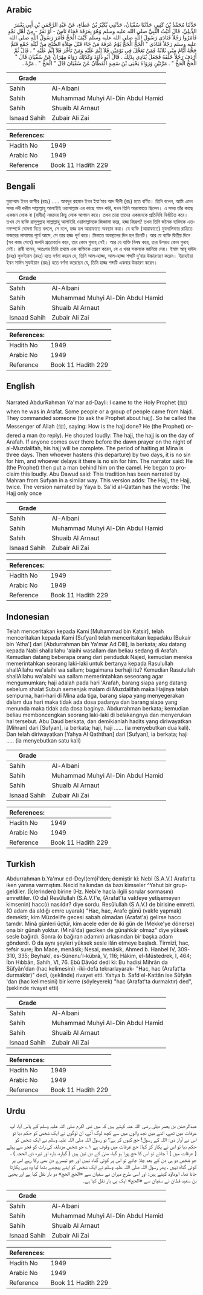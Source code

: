 ## Arabic


<div dir="rtl" lang="ar" style={{fontSize:'larger',backgroundColor:'#f8f9fa',padding:20}}>
حَدَّثَنَا مُحَمَّدُ بْنُ كَثِيرٍ، حَدَّثَنَا سُفْيَانُ، حَدَّثَنِي بُكَيْرُ بْنُ عَطَاءٍ، عَنْ عَبْدِ الرَّحْمَنِ بْنِ أَبِي يَعْمَرَ الدِّيلِيِّ، قَالَ أَتَيْتُ النَّبِيَّ صلى الله عليه وسلم وَهُوَ بِعَرَفَةَ فَجَاءَ نَاسٌ - أَوْ نَفَرٌ - مِنْ أَهْلِ نَجْدٍ فَأَمَرُوا رَجُلاً فَنَادَى رَسُولَ اللَّهِ صلى الله عليه وسلم كَيْفَ الْحَجُّ فَأَمَرَ رَسُولُ اللَّهِ صلى الله عليه وسلم رَجُلاً فَنَادَى ‏"‏ الْحَجُّ الْحَجُّ يَوْمُ عَرَفَةَ مَنْ جَاءَ قَبْلَ صَلاَةِ الصُّبْحِ مِنْ لَيْلَةِ جَمْعٍ فَتَمَّ حَجُّهُ أَيَّامُ مِنًى ثَلاَثَةٌ فَمَنْ تَعَجَّلَ فِي يَوْمَيْنِ فَلاَ إِثْمَ عَلَيْهِ وَمَنْ تَأَخَّرَ فَلاَ إِثْمَ عَلَيْهِ ‏"‏ ‏.‏ قَالَ ثُمَّ أَرْدَفَ رَجُلاً خَلْفَهُ فَجَعَلَ يُنَادِي بِذَلِكَ ‏.‏ قَالَ أَبُو دَاوُدَ وَكَذَلِكَ رَوَاهُ مِهْرَانُ عَنْ سُفْيَانَ قَالَ ‏"‏ الْحَجُّ الْحَجُّ ‏"‏ ‏.‏ مَرَّتَيْنِ وَرَوَاهُ يَحْيَى بْنُ سَعِيدٍ الْقَطَّانُ عَنْ سُفْيَانَ قَالَ ‏"‏ الْحَجُّ ‏"‏ ‏.‏ مَرَّةً ‏.‏
</div>
<div style={{backgroundColor:'#f8f9fa',padding:20, marginBottom: 10}}><table> <thead> <tr> <th>Grade</th> <th></th> </tr> </thead> <tbody> <tr><td>Sahih</td><td>Al-Albani</td></tr><tr><td>Sahih</td><td>Muhammad Muhyi Al-Din Abdul Hamid</td></tr><tr><td>Sahih</td><td>Shuaib Al Arnaut</td></tr><tr><td>Isnaad Sahih</td><td>Zubair Ali Zai</td></tr></tbody></table><table> <thead> <tr> <th>References:</th> <th></th> </tr> </thead> <tbody><tr><td>Hadith No</td><td>1949</td></tr><tr><td>Arabic No</td><td>1949</td></tr><tr><td>Reference</td><td>Book 11 Hadith 229</td></tr></tbody></table></div>

## Bengali


<div dir="ltr" lang="bn" style={{fontSize:'larger',backgroundColor:'#f8f9fa',padding:20}}>
মুহাম্মাদ ইবন কাসীর (রহঃ) ..... আবদুর রহমান ইবন ইয়া‘মার আদ দীলী (রাঃ) হতে বর্ণিত। তিনি বলেন, আমি এমন সময় নবী করীম সাল্লাল্লাহু আলাইহি ওয়াসাল্লাম এর কাছে গমন করি, যখন তিনি আরাফাতে ছিলেন। এ সময় তাঁর কাছে একজন লোক বা (রাবীর) নজদের কিছু লোক আগমন করে। তখন তারা তাদের একজনকে প্রতিনিধি নির্বাচিত করে। তখন সে ব্যক্তি রাসূলুল্লাহ সাল্লাল্লাহু আলাইহি ওয়াসাল্লামকে জিজ্ঞাসা করে, হজ্জ কিরূপ? তখন তিনি জনৈক ব্যক্তিকে এতদসম্পর্কে ঘোষণা দিতে বললে, সে বলে, হজ্জ হল আরাফাতে অবস্থান করা। যে ব্যক্তি (আরাফাতে) মুযদালিফার রাত্রিতে ফজরের নামাযের পূর্বে আসে, সে তার হজ্জ পূর্ণ করে। মিনাতে অবস্থানের দিন হল তিনটি। আর যে ব্যক্তি দ্বিতীয় দিনে (সব কাজ শেষে) জলদি প্রত্যাবর্তন করে, তার কোন গুনাহ্ নেই। আর যে ব্যক্তি বিলম্ব করে, তার উপরও কোন গুনাহ্ নেই। রাবী বলেন, অতঃপর তিনি প্রথমে এক ব্যক্তিকে প্রেরণ করেন, যে এ খবর সকলকে জানিয়ে দেয়। ইমাম আবূ দাঊদ (রহঃ) সুফইয়ান (রহঃ) হতে বর্ণনা করেন যে, তিনি আল-হাজ্জ, আল-হাজ্জ শব্দটি দু‘বার উচ্চারণরণ করেন। ইয়াহইয়া ইবন সাঈদ সুফইয়ান (রহঃ) হতে বর্ণনা করেছেন যে, তিনি হাজ্জ শব্দটি একবার উচ্চারণ করেন।
</div>
<div style={{backgroundColor:'#f8f9fa',padding:20, marginBottom: 10}}><table> <thead> <tr> <th>Grade</th> <th></th> </tr> </thead> <tbody> <tr><td>Sahih</td><td>Al-Albani</td></tr><tr><td>Sahih</td><td>Muhammad Muhyi Al-Din Abdul Hamid</td></tr><tr><td>Sahih</td><td>Shuaib Al Arnaut</td></tr><tr><td>Isnaad Sahih</td><td>Zubair Ali Zai</td></tr></tbody></table><table> <thead> <tr> <th>References:</th> <th></th> </tr> </thead> <tbody><tr><td>Hadith No</td><td>1949</td></tr><tr><td>Arabic No</td><td>1949</td></tr><tr><td>Reference</td><td>Book 11 Hadith 229</td></tr></tbody></table></div>

## English


<div dir="ltr" lang="en" style={{fontSize:'larger',backgroundColor:'#f8f9fa',padding:20}}>
Narrated AbdurRahman Ya'mar ad-Dayli: I came to the Holy Prophet (ﷺ) when he was in Arafat. Some people or a group of people came from Najd. They commanded someone (to ask the Prophet about hajj). So he called the Messenger of Allah (ﷺ), saying: How is the hajj done? He (the Prophet) ordered a man (to reply). He shouted loudly: The hajj, the hajj is on the day of Arafah. If anyone comes over there before the dawn prayer on the night of al-Muzdalifah, his hajj will be complete. The period of halting at Mina is three days. Then whoever hastens (his departure) by two days, it is no sin for him, and whoever delays it there is no sin for him. The narrator said: He (the Prophet) then put a man behind him on the camel. He began to proclaim this loudly. Abu Dawud said: This tradition has been narrated by Mahran from Sufyan in a similar way. This version adds: The Hajj, the Hajj, twice. The version narrated by Yaya b. Sa'id al-Qattan has the words: The Hajj only once
</div>
<div style={{backgroundColor:'#f8f9fa',padding:20, marginBottom: 10}}><table> <thead> <tr> <th>Grade</th> <th></th> </tr> </thead> <tbody> <tr><td>Sahih</td><td>Al-Albani</td></tr><tr><td>Sahih</td><td>Muhammad Muhyi Al-Din Abdul Hamid</td></tr><tr><td>Sahih</td><td>Shuaib Al Arnaut</td></tr><tr><td>Isnaad Sahih</td><td>Zubair Ali Zai</td></tr></tbody></table><table> <thead> <tr> <th>References:</th> <th></th> </tr> </thead> <tbody><tr><td>Hadith No</td><td>1949</td></tr><tr><td>Arabic No</td><td>1949</td></tr><tr><td>Reference</td><td>Book 11 Hadith 229</td></tr></tbody></table></div>

## Indonesian


<div dir="ltr" lang="id" style={{fontSize:'larger',backgroundColor:'#f8f9fa',padding:20}}>
Telah menceritakan kepada Kami [Muhammad bin Katsir], telah menceritakan kepada Kami [Sufyan] telah menceritakan kepadaku [Bukair bin 'Atha'] dari [Abdurrahman bin Ya'mar Ad Dili], ia berkata; aku datang kepada Nabi shallallahu 'alaihi wasallam dan beliau sedang di Arafah. Kemudian datang beberapa orang dari penduduk Najed, kemudian mereka memerintahkan seorang laki-laki untuk bertanya kepada Rasulullah shallAllahu wa'alaihi wa sallam; bagaimana berhaji itu? Kemudian Rasulullah shallAllahu wa'alaihi wa sallam memerintahkan seseorang agar mengumumkan; haji adalah pada hari 'Arafah, barang siapa yang datang sebelum shalat Subuh semenjak malam di Muzdalifah maka Hajinya telah sempurna, hari-hari di Mina ada tiga, barang siapa yang menyegerakan dalam dua hari maka tidak ada dosa padanya dan barang siapa yang menunda maka tidak ada dosa baginya. Abdurrahman berkata; kemudian beliau memboncengkan seorang laki-laki di belakangnya dan menyerukan hal tersebut. Abu Daud berkata; dan demikianlah hadits yang diriwayatkan [Mihran] dari [Sufyan], ia berkata; haji, haji …… (ia menyebutkan dua kali). Dan telah diriwayatkan [Yahya Al Qaththan] dari [Sufyan], ia berkata; haji ….. (ia menyebutkan satu kali)
</div>
<div style={{backgroundColor:'#f8f9fa',padding:20, marginBottom: 10}}><table> <thead> <tr> <th>Grade</th> <th></th> </tr> </thead> <tbody> <tr><td>Sahih</td><td>Al-Albani</td></tr><tr><td>Sahih</td><td>Muhammad Muhyi Al-Din Abdul Hamid</td></tr><tr><td>Sahih</td><td>Shuaib Al Arnaut</td></tr><tr><td>Isnaad Sahih</td><td>Zubair Ali Zai</td></tr></tbody></table><table> <thead> <tr> <th>References:</th> <th></th> </tr> </thead> <tbody><tr><td>Hadith No</td><td>1949</td></tr><tr><td>Arabic No</td><td>1949</td></tr><tr><td>Reference</td><td>Book 11 Hadith 229</td></tr></tbody></table></div>

## Turkish


<div dir="ltr" lang="tr" style={{fontSize:'larger',backgroundColor:'#f8f9fa',padding:20}}>
Abdurrahman b.Ya'mur ed-Deyl(em)î'den; demiştir ki: Nebi (S.A.V.) Arafat'ta iken yanına varmıştım. Necid halkından da bazı kimseler ^Yahut bir grup- geldiler. (İçlerinden) birine (Hz. Nebi'e hacla ilgili sorular sormasını) emrettiler. (O da) Resûlullah (S.A.V.)'e, (Arafat'ta vakfeye yetişemeyen kimsenin) hacc(ı) nasıldır? diye sordu. Resûlullah (S.A.V.) de birisine emretti. (O adam da aldığı emre uyarak) "Hac, hac, Arafe günü (vakfe yapmak) demektir, kim Müzdelife gecesi sabah olmadan (Arafat'a) gelirse haccı tamdır. Minâ günleri üçtür, kim acele eder de iki gün de (Mekke'ye dönerse) ona bir günah yoktur. (Minâ'da) geciken de günahkâr olmaz" diye yüksek sesle bağırdı. Sonra (o bağıran adamın) arkasından bir başka adam gönderdi. O da aynı şeyleri yüksek sesle ilân etmeye başladı. Tirmizî, hac, tefsir sure; İbn Mace, menâsik; Nesai, menâsik, Ahmed b. Hanbel IV, 309-310, 335; Beyhakî, es-Sünenu'l-kübrâ, V, 116; Hâkim, el-Müstedrek, I, 464; İbn Hıbbân, Sahih, VI, 76. Ebû Dâvûd dedi ki: Bu hadisi Mihrân da Süfyân'dan (hac keli­mesini) -iki-defa tekrarlayarak- "Hac, hac (Arafat'ta durmaktır)" dedi, (şeklinde) rivayet etti. Yahya b. Safd el-Kattân ise Süfyân 'dan (hac kelimesini) bir kerre (söyleyerek) "hac (Arafat'ta durmaktır) ded”, (şeklinde rivayet etti)
</div>
<div style={{backgroundColor:'#f8f9fa',padding:20, marginBottom: 10}}><table> <thead> <tr> <th>Grade</th> <th></th> </tr> </thead> <tbody> <tr><td>Sahih</td><td>Al-Albani</td></tr><tr><td>Sahih</td><td>Muhammad Muhyi Al-Din Abdul Hamid</td></tr><tr><td>Sahih</td><td>Shuaib Al Arnaut</td></tr><tr><td>Isnaad Sahih</td><td>Zubair Ali Zai</td></tr></tbody></table><table> <thead> <tr> <th>References:</th> <th></th> </tr> </thead> <tbody><tr><td>Hadith No</td><td>1949</td></tr><tr><td>Arabic No</td><td>1949</td></tr><tr><td>Reference</td><td>Book 11 Hadith 229</td></tr></tbody></table></div>

## Urdu


<div dir="rtl" lang="ur" style={{fontSize:'larger',backgroundColor:'#f8f9fa',padding:20}}>
عبدالرحمٰن بن یعمر دیلی رضی اللہ عنہ کہتے ہیں کہ میں نبی اکرم صلی اللہ علیہ وسلم کے پاس آیا، آپ عرفات میں تھے، اتنے میں نجد والوں میں سے کچھ لوگ آئے، ان لوگوں نے ایک شخص کو حکم دیا تو اس نے آواز دی: اللہ کے رسول! حج کیوں کر ہے؟ تو رسول اللہ صلی اللہ علیہ وسلم نے ایک شخص کو حکم دیا تو اس نے پکار کر کہا: حج عرفات میں وقوف ہے ۱؎ جو شخص مزدلفہ کی رات کو فجر سے پہلے ( عرفات میں ) آ جائے تو اس کا حج پورا ہو گیا، منیٰ کے دن تین ہیں ( گیارہ، بارہ اور تیرہ ذی الحجہ ) ، جو شخص دو ہی دن کے بعد چلا جائے تو اس پر کوئی گناہ نہیں اور جو تیسرے دن بھی رکا رہے اس پر کوئی گناہ نہیں ، پھر رسول اللہ صلی اللہ علیہ وسلم نے ایک شخص کو اپنے پیچھے بٹھا لیا وہ یہی پکارتا جاتا تھا۔ ابوداؤد کہتے ہیں: اور اسی طرح مہران نے سفیان سے «الحج الحج» دو بار نقل کیا ہے اور یحییٰ بن سعید قطان نے سفیان سے «الحج» ایک ہی بار نقل کیا ہے۔
</div>
<div style={{backgroundColor:'#f8f9fa',padding:20, marginBottom: 10}}><table> <thead> <tr> <th>Grade</th> <th></th> </tr> </thead> <tbody> <tr><td>Sahih</td><td>Al-Albani</td></tr><tr><td>Sahih</td><td>Muhammad Muhyi Al-Din Abdul Hamid</td></tr><tr><td>Sahih</td><td>Shuaib Al Arnaut</td></tr><tr><td>Isnaad Sahih</td><td>Zubair Ali Zai</td></tr></tbody></table><table> <thead> <tr> <th>References:</th> <th></th> </tr> </thead> <tbody><tr><td>Hadith No</td><td>1949</td></tr><tr><td>Arabic No</td><td>1949</td></tr><tr><td>Reference</td><td>Book 11 Hadith 229</td></tr></tbody></table></div>